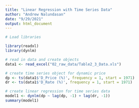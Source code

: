 ```yaml
---
title: "Linear Regression with Time Series Data"
author: "Andrew Nalundasan"
date: "9/29/2021"
output: html_document
---
```



```r
# Load libraries

library(readxl)
library(dynlm)
```

```r
# read in data and create objects
data1 <- read_excel("02_raw_data/Table2_3_Data.xls")

# create time series object for dynamic price
dp <- ts(data1$'D_Price (%)', frequency = 1, start = 1971)
dr <- ts(data1$'D_Rate (%)', frequency = 1, start = 1971)
```

```r
# create linear regression for time series data
model1 <- dynlm(dp ~ lag(dp, -1) + lag(dr, -1))
summary(model1)
```



